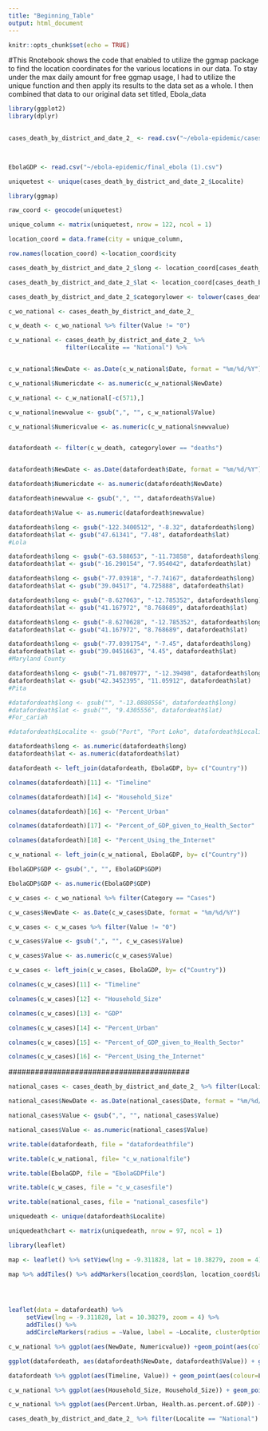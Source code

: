 ```yaml
---
title: "Beginning_Table"
output: html_document
---
```



```r
knitr::opts_chunk$set(echo = TRUE)
```

#This Rnotebook shows the code that enabled to utilize the ggmap package to find the location coordinates for the various locations in our data. To stay under the max daily amount for free ggmap usage, I had to utilize the unique function and then apply its results to the data set as a whole. I then combined that data to our original data set titled, Ebola_data

```r

library(ggplot2)
library(dplyr)
 
```
```r

cases_death_by_district_and_date_2_ <- read.csv("~/ebola-epidemic/cases_death_by_district_and_date(2).csv", stringsAsFactors=FALSE)

 
```

```r
EbolaGDP <- read.csv("~/ebola-epidemic/final_ebola (1).csv")
```


```r

uniquetest <- unique(cases_death_by_district_and_date_2_$Localite) 


```
 

```r

library(ggmap)


```

```r
raw_coord <- geocode(uniquetest)

```

```r
unique_column <- matrix(uniquetest, nrow = 122, ncol = 1)
```
```r
location_coord = data.frame(city = unique_column,                              lat = raw_coord$lat, lon = raw_coord$lon)
```

```r
row.names(location_coord) <-location_coord$city
```

```r
cases_death_by_district_and_date_2_$long <- location_coord[cases_death_by_district_and_date_2_$Localite, "lon"]
```
```r
cases_death_by_district_and_date_2_$lat <- location_coord[cases_death_by_district_and_date_2_$Localite, "lat"]
```

```r
cases_death_by_district_and_date_2_$categorylower <- tolower(cases_death_by_district_and_date_2_$Category)
```


```r
c_wo_national <- cases_death_by_district_and_date_2_                                                           %>% filter(Localite != "National")                                                                          %>% filter(Localite != "National  ")                                                                        %>% filter(Localite != "Mamou")                                                                             %>% filter(Localite != "Lab_")                                                                              %>% filter(Localite != "Kati")                                                                              %>% filter(Localite != "Tougu_")                                                                            %>%  filter(Localite != "Dabola and Djingaraye")                                                            %>% filter(Localite != "For_cariah")
```
```r
c_w_death <- c_wo_national %>% filter(Value != "0")
```




```r
c_w_national <- cases_death_by_district_and_date_2_ %>%            
                filter(Localite == "National") %>%                                      filter(categorylower == "deaths") 
```
```r

```

```r
c_w_national$NewDate <- as.Date(c_w_national$Date, format = "%m/%d/%Y")
```

```r
c_w_national$Numericdate <- as.numeric(c_w_national$NewDate)
```
```r
c_w_national <- c_w_national[-c(571),]
```


```r
c_w_national$newvalue <- gsub(",", "", c_w_national$Value)
```

```r
c_w_national$Numericvalue <- as.numeric(c_w_national$newvalue)
```
```r

```


```r
datafordeath <- filter(c_w_death, categorylower == "deaths")
```
```r

```
```r
datafordeath$NewDate <- as.Date(datafordeath$Date, format = "%m/%d/%Y")
```

```r
datafordeath$Numericdate <- as.numeric(datafordeath$NewDate)
```
```r
datafordeath$newvalue <- gsub(",", "", datafordeath$Value)
```
```r
datafordeath$Value <- as.numeric(datafordeath$newvalue)
```

```r
datafordeath$long <- gsub("-122.3400512", "-8.32", datafordeath$long)
datafordeath$lat <- gsub("47.61341", "7.48", datafordeath$lat)
#Lola
```
```r
datafordeath$long <- gsub("-63.588653", "-11.73858", datafordeath$long)
datafordeath$lat <- gsub("-16.290154", "7.954042", datafordeath$lat)
```

```r
datafordeath$long <- gsub("-77.03918", "-7.74167", datafordeath$long)
datafordeath$lat <- gsub("39.04517", "4.725888", datafordeath$lat)
```

```r
datafordeath$long <- gsub("-8.627063", "-12.785352", datafordeath$long)
datafordeath$lat <- gsub("41.167972", "8.768689", datafordeath$lat)

```

```r
datafordeath$long <- gsub("-8.6270628", "-12.785352", datafordeath$long)
datafordeath$lat <- gsub("41.167972", "8.768689", datafordeath$lat)

```
```r
datafordeath$long <- gsub("-77.0391754", "-7.45", datafordeath$long)
datafordeath$lat <- gsub("39.0451663", "4.45", datafordeath$lat)
#Maryland County 
```
```r
datafordeath$long <- gsub("-71.0870977", "-12.39498", datafordeath$long)
datafordeath$lat <- gsub("42.3452395", "11.05912", datafordeath$lat)
#Pita
```
```r
#datafordeath$long <- gsub("", "-13.0880556", datafordeath$long)
#datafordeath$lat <- gsub("", "9.4305556", datafordeath$lat)
#For_cariah
```

```r
#datafordeath$Localite <- gsub("Port", "Port Loko", datafordeath$Localite)
```

```r
datafordeath$long <- as.numeric(datafordeath$long)
datafordeath$lat <- as.numeric(datafordeath$lat)
```



```r
datafordeath <- left_join(datafordeath, EbolaGDP, by= c("Country"))
```

```r
colnames(datafordeath)[11] <- "Timeline"
```

```r
colnames(datafordeath)[14] <- "Household_Size"
```

```r
colnames(datafordeath)[16] <- "Percent_Urban"
```

```r
colnames(datafordeath)[17] <- "Percent_of_GDP_given_to_Health_Sector"
```

```r
colnames(datafordeath)[18] <- "Percent_Using_the_Internet"
```

##############################


###############################
```r
c_w_national <- left_join(c_w_national, EbolaGDP, by= c("Country"))
```

###############

```r
EbolaGDP$GDP <- gsub(",", "", EbolaGDP$GDP)
```

```r
EbolaGDP$GDP <- as.numeric(EbolaGDP$GDP)
```



##################


 
```r
c_w_cases <- c_wo_national %>% filter(Category == "Cases")
```


```r
c_w_cases$NewDate <- as.Date(c_w_cases$Date, format = "%m/%d/%Y")
```


```r
c_w_cases <- c_w_cases %>% filter(Value != "0")
```


```r
c_w_cases$Value <- gsub(",", "", c_w_cases$Value)
```


```r
c_w_cases$Value <- as.numeric(c_w_cases$Value)
```

```r
c_w_cases <- left_join(c_w_cases, EbolaGDP, by= c("Country"))
```





```r
colnames(c_w_cases)[11] <- "Timeline"
```

```r
colnames(c_w_cases)[12] <- "Household_Size"
```

```r
colnames(c_w_cases)[13] <- "GDP"
```

```r
colnames(c_w_cases)[14] <- "Percent_Urban"
```

```r
colnames(c_w_cases)[15] <- "Percent_of_GDP_given_to_Health_Sector"
```

```r
colnames(c_w_cases)[16] <- "Percent_Using_the_Internet"
```


 #########################################
 
 
```r
national_cases <- cases_death_by_district_and_date_2_ %>% filter(Localite == "National")  %>%                                  filter(Category == "Cases")
```

```r

national_cases$NewDate <- as.Date(national_cases$Date, format = "%m/%d/%Y")

```


```r
national_cases$Value <- gsub(",", "", national_cases$Value)
```

```r
national_cases$Value <- as.numeric(national_cases$Value)

```

################################################


```r
write.table(datafordeath, file = "datafordeathfile")
```

```r
write.table(c_w_national, file= "c_w_nationalfile")
```

```r
write.table(EbolaGDP, file = "EbolaGDPfile")
```

```r
write.table(c_w_cases, file = "c_w_casesfile")
```

```r
write.table(national_cases, file = "national_casesfile")
```


#################################

```r
uniquedeath <- unique(datafordeath$Localite)
```

```r
uniquedeathchart <- matrix(uniquedeath, nrow = 97, ncol = 1)
```


```r
library(leaflet)

map <- leaflet() %>% setView(lng = -9.311828, lat = 10.38279, zoom = 4) 

map %>% addTiles() %>% addMarkers(location_coord$lon, location_coord$lat)


 
```

```r
leaflet(data = datafordeath) %>% 
     setView(lng = -9.311828, lat = 10.38279, zoom = 4) %>% 
     addTiles() %>% 
     addCircleMarkers(radius = ~Value, label = ~Localite, clusterOptions = markerClusterOptions())
```

```r
c_w_national %>% ggplot(aes(NewDate, Numericvalue)) +geom_point(aes(colour=Country))
```


```r
ggplot(datafordeath, aes(datafordeath$NewDate, datafordeath$Value)) + geom_point(aes(colour=Localite, alpha=0.5))
```
```r
datafordeath %>% ggplot(aes(Timeline, Value)) + geom_point(aes(colour=Localite))

```

```r
c_w_national %>% ggplot(aes(Household_Size, Household_Size)) + geom_point(aes(colour=Country))
```

```r
c_w_national %>% ggplot(aes(Percent.Urban, Health.as.percent.of.GDP)) + geom_point(aes(size=GDP.x, colour=Country))
```
```r
cases_death_by_district_and_date_2_ %>% filter(Localite == "National") %>% ggplot(aes(Date, Value))
```

